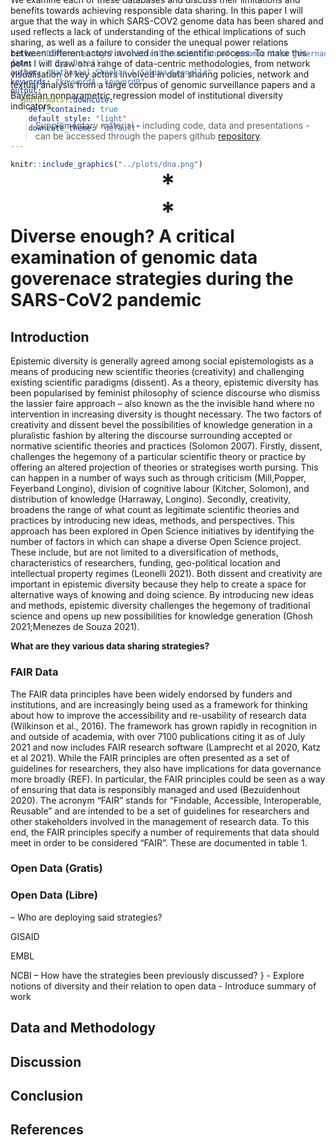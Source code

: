 ```yaml
---
title: "Diverse enough? A critical examination of genomic data governance strategies during the SARS-CoV2 pandemic"
date: "`r Sys.Date()`"
author: "Nathanael Sheehan & Sabina Leonelli"
keywords: "keywordA, keywordB"
output:
  rmdformats::downcute:
    self_contained: true
    default_style: "light"
    downcute_theme: "default"

---
```


<!-- ``` -->
<!--                           Data Governance - Open Science  -->
<!-- .--.      .-'.      .--.      .--.      .--.      .--.      .`-.      .--. -->
<!-- :::::.\::::::::.\::::::::.\::::::::.\::::::::.\::::::::.\::::::::.\::::::::.\ -->
<!-- '      `--'      `.-'      `--'      `--'      `--'      `-.'      `--'      ` -->
<!--                           Covid-19 - Epistemic Diversity -->
<!-- ``` -->

```r
knitr::include_graphics("../plots/dna.png")
```

<p style="text-align:center;font-size:3em;margin-bottom:-15vh"> <b>*</b></p>

# Abstract
FAIR, Free and Open are conflicting concepts regarding data sharing. The differences in these philosophies are exemplified in the case of SARS-Cov2 Nucleotide Sequence databases where all three of these policies have been implemented by a range of institutions. The Global Initiative on Sharing Avian Flu Data (GISAID) have shared virus data through a restricted access repository, the European Molecular Biology Laboratory (EMBL) shared their data under the FAIR principles and the National Center for Biotechnology Information (NCBI) guarantees free and unrestricted access to virus data. We examine each of these databases and discuss their limitations and benefits towards achieving responsible data sharing. In this paper I will argue that the way in which SARS-COV2 genome data has been shared and used reflects a lack of understanding of the ethical implications of such sharing, as well as a failure to consider the unequal power relations between different actors involved in the scientific process. To make this point I will draw on a range of data-centric methodologies, from network visualisation of key actors involved in data sharing policies, network and textual analysis from a large corpus of genomic surveillance papers and a Bayesian nonparametric regression model of institutional diversity indicators. 

> Supplementary material - including code, data and presentations - can be accessed through the papers github [repository](https://github.com/natesheehan/OPEN-GM/). 

<p style="text-align:center;font-size:3em"> <b>*</b></p>


# Diverse enough? A critical examination of genomic data goverenace strategies during the SARS-CoV2 pandemic

## Introduction


Epistemic diversity is generally agreed among social epistemologists as a means of producing new scientific theories (creativity) and challenging existing scientific paradigms (dissent). As a theory, epistemic diversity has been popularised by feminist philosophy of science discourse who dismiss the lassier faire approach – also known as the the invisible hand where no intervention in increasing diversity is thought necessary. The two factors of creativity and dissent bevel the possibilities of knowledge generation in a pluralistic fashion by altering the discourse surrounding accepted or normative scientific theories and practices (Solomon 2007). Firstly, dissent, challenges the hegemony of a particular scientific theory or practice by offering an altered projection of theories or strategises worth pursing. This can happen in a number of ways such as through criticism (Mill,Popper, Feyerband Longino), division of cognitive labour (Kitcher, Solomon), and distribution of knowledge (Harraway, Longino). Secondly, creativity, broadens the range of what count as legitimate scientific theories and practices by introducing new ideas, methods, and perspectives. This approach has been explored in Open Science initiatives by identifying the number of factors in which can shape a diverse Open Science project. These include, but are not limited to a diversification of methods, characteristics of researchers, funding, geo-political location and intellectual property regimes (Leonelli 2021). Both dissent and creativity are important in epistemic diversity because they help to create a space for alternative ways of knowing and doing science. By introducing new ideas and methods, epistemic diversity challenges the hegemony of traditional science and opens up new possibilities for knowledge generation (Ghosh 2021;Menezes de Souza 2021).


<b>What are they various data sharing strategies? </b>

### FAIR Data
The FAIR data principles have been widely endorsed by funders and institutions, and are increasingly being used as a framework for thinking about how to improve the accessibility and re-usability of research data (Wilkinson et al., 2016).  The framework has grown rapidly in recognition in and outside of academia, with over 7100 publications citing it as of July 2021 and now includes FAIR research software (Lamprecht et al 2020, Katz et al 2021). While the FAIR principles are often presented as a set of guidelines for researchers, they also have implications for data governance more broadly (REF). In particular, the FAIR principles could be seen as a way of ensuring that data is responsibly managed and used (Bezuidenhout 2020). The acronym “FAIR” stands for “Findable, Accessible, Interoperable, Reusable” and are intended to be a set of guidelines for researchers and other stakeholders involved in the management of research data. To this end, the FAIR principles specify a number of requirements that data should meet in order to be considered “FAIR”. These are documented in table 1. 

### Open Data (Gratis)

### Open Data (Libre)


-- Who are deploying said strategies?

GISAID

EMBL

NCBI
-- How have the strategies been previously discussed?
}
- Explore notions of diversity and their relation to open data
- Introduce summary of work

## Data and Methodology

## Discussion

## Conclusion

## References
